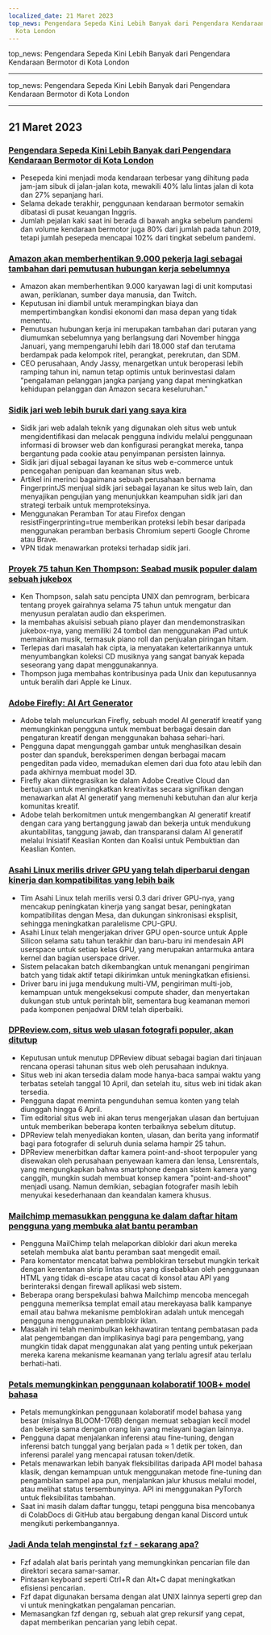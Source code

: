 ```yaml
---
localized_date: 21 Maret 2023
top_news: Pengendara Sepeda Kini Lebih Banyak dari Pengendara Kendaraan Bermotor di
  Kota London
---
```



top_news: Pengendara Sepeda Kini Lebih Banyak dari Pengendara Kendaraan Bermotor di
Kota London

---


top_news: Pengendara Sepeda Kini Lebih Banyak dari Pengendara Kendaraan Bermotor di
Kota London

---



<CallToAction />

<Steps>

## 21 Maret 2023

### [Pengendara Sepeda Kini Lebih Banyak dari Pengendara Kendaraan Bermotor di Kota London](https://www.forbes.com/sites/carltonreid/2023/03/01/cyclists-now-outnumber-motorists-in-city-of-london/?ref=hackernewsgpt.com)

- Pesepeda kini menjadi moda kendaraan terbesar yang dihitung pada jam-jam sibuk di jalan-jalan kota, mewakili 40% lalu lintas jalan di kota dan 27% sepanjang hari.
- Selama dekade terakhir, penggunaan kendaraan bermotor semakin dibatasi di pusat keuangan Inggris.
- Jumlah pejalan kaki saat ini berada di bawah angka sebelum pandemi dan volume kendaraan bermotor juga 80% dari jumlah pada tahun 2019, tetapi jumlah pesepeda mencapai 102% dari tingkat sebelum pandemi.

### [Amazon akan memberhentikan 9.000 pekerja lagi sebagai tambahan dari pemutusan hubungan kerja sebelumnya](https://www.cnbc.com/2023/03/20/amazon-layoffs-company-to-cut-off-9000-more-workers.html?ref=hackernewsgpt.com)

- Amazon akan memberhentikan 9.000 karyawan lagi di unit komputasi awan, periklanan, sumber daya manusia, dan Twitch.
- Keputusan ini diambil untuk merampingkan biaya dan mempertimbangkan kondisi ekonomi dan masa depan yang tidak menentu.
- Pemutusan hubungan kerja ini merupakan tambahan dari putaran yang diumumkan sebelumnya yang berlangsung dari November hingga Januari, yang mempengaruhi lebih dari 18.000 staf dan terutama berdampak pada kelompok ritel, perangkat, perekrutan, dan SDM.
- CEO perusahaan, Andy Jassy, menargetkan untuk beroperasi lebih ramping tahun ini, namun tetap optimis untuk berinvestasi dalam "pengalaman pelanggan jangka panjang yang dapat meningkatkan kehidupan pelanggan dan Amazon secara keseluruhan."

### [Sidik jari web lebih buruk dari yang saya kira](https://www.bitestring.com/posts/2023-03-19-web-fingerprinting-is-worse-than-I-thought.html?ref=hackernewsgpt.com)

- Sidik jari web adalah teknik yang digunakan oleh situs web untuk mengidentifikasi dan melacak pengguna individu melalui penggunaan informasi di browser web dan konfigurasi perangkat mereka, tanpa bergantung pada cookie atau penyimpanan persisten lainnya.
- Sidik jari dijual sebagai layanan ke situs web e-commerce untuk pencegahan penipuan dan keamanan situs web.
- Artikel ini merinci bagaimana sebuah perusahaan bernama FingerprintJS menjual sidik jari sebagai layanan ke situs web lain, dan menyajikan pengujian yang menunjukkan keampuhan sidik jari dan strategi terbaik untuk memproteksinya.
- Menggunakan Peramban Tor atau Firefox dengan resistFingerprinting=true memberikan proteksi lebih besar daripada menggunakan peramban berbasis Chromium seperti Google Chrome atau Brave.
- VPN tidak menawarkan proteksi terhadap sidik jari.

### [Proyek 75 tahun Ken Thompson: Seabad musik populer dalam sebuah jukebox](https://www.youtube.com/watch?v=kaandEt_pKw&ref=hackernewsgpt.com)

- Ken Thompson, salah satu pencipta UNIX dan pemrogram, berbicara tentang proyek gairahnya selama 75 tahun untuk mengatur dan menyusun peralatan audio dan eksperimen.
- Ia membahas akuisisi sebuah piano player dan mendemonstrasikan jukebox-nya, yang memiliki 24 tombol dan menggunakan iPad untuk memainkan musik, termasuk piano roll dan penjualan piringan hitam.
- Terlepas dari masalah hak cipta, ia menyatakan ketertarikannya untuk menyumbangkan koleksi CD musiknya yang sangat banyak kepada seseorang yang dapat menggunakannya.
- Thompson juga membahas kontribusinya pada Unix dan keputusannya untuk beralih dari Apple ke Linux.

### [Adobe Firefly: AI Art Generator](https://www.adobe.com/sensei/generative-ai/firefly.html?ref=hackernewsgpt.com)

- Adobe telah meluncurkan Firefly, sebuah model AI generatif kreatif yang memungkinkan pengguna untuk membuat berbagai desain dan pengaturan kreatif dengan menggunakan bahasa sehari-hari.
- Pengguna dapat mengunggah gambar untuk menghasilkan desain poster dan spanduk, bereksperimen dengan berbagai macam pengeditan pada video, memadukan elemen dari dua foto atau lebih dan pada akhirnya membuat model 3D.
- Firefly akan diintegrasikan ke dalam Adobe Creative Cloud dan bertujuan untuk meningkatkan kreativitas secara signifikan dengan menawarkan alat AI generatif yang memenuhi kebutuhan dan alur kerja komunitas kreatif.
- Adobe telah berkomitmen untuk mengembangkan AI generatif kreatif dengan cara yang bertanggung jawab dan bekerja untuk mendukung akuntabilitas, tanggung jawab, dan transparansi dalam AI generatif melalui Inisiatif Keaslian Konten dan Koalisi untuk Pembuktian dan Keaslian Konten.

### [Asahi Linux merilis driver GPU yang telah diperbarui dengan kinerja dan kompatibilitas yang lebih baik](https://asahilinux.org/2023/03/road-to-vulkan/?ref=hackernewsgpt.com)

- Tim Asahi Linux telah merilis versi 0.3 dari driver GPU-nya, yang mencakup peningkatan kinerja yang sangat besar, peningkatan kompatibilitas dengan Mesa, dan dukungan sinkronisasi eksplisit, sehingga meningkatkan paralelisme CPU-GPU.
- Asahi Linux telah mengerjakan driver GPU open-source untuk Apple Silicon selama satu tahun terakhir dan baru-baru ini mendesain API userspace untuk setiap kelas GPU, yang merupakan antarmuka antara kernel dan bagian userspace driver.
- Sistem pelacakan batch dikembangkan untuk menangani pengiriman batch yang tidak aktif tetapi dikirimkan untuk meningkatkan efisiensi.
- Driver baru ini juga mendukung multi-VM, pengiriman multi-job, kemampuan untuk mengeksekusi compute shader, dan menyertakan dukungan stub untuk perintah blit, sementara bug keamanan memori pada komponen penjadwal DRM telah diperbaiki.

### [DPReview.com, situs web ulasan fotografi populer, akan ditutup](https://www.dpreview.com/news/5901145460/dpreview-com-to-close?ref=hackernewsgpt.com)

- Keputusan untuk menutup DPReview dibuat sebagai bagian dari tinjauan rencana operasi tahunan situs web oleh perusahaan induknya.
- Situs web ini akan tersedia dalam mode hanya-baca sampai waktu yang terbatas setelah tanggal 10 April, dan setelah itu, situs web ini tidak akan tersedia.
- Pengguna dapat meminta pengunduhan semua konten yang telah diunggah hingga 6 April.
- Tim editorial situs web ini akan terus mengerjakan ulasan dan bertujuan untuk memberikan beberapa konten terbaiknya sebelum ditutup.
- DPReview telah menyediakan konten, ulasan, dan berita yang informatif bagi para fotografer di seluruh dunia selama hampir 25 tahun.
- DPReview menerbitkan daftar kamera point-and-shoot terpopuler yang disewakan oleh perusahaan penyewaan kamera dan lensa, Lensrentals, yang mengungkapkan bahwa smartphone dengan sistem kamera yang canggih, mungkin sudah membuat konsep kamera "point-and-shoot" menjadi usang. Namun demikian, sebagian fotografer masih lebih menyukai kesederhanaan dan keandalan kamera khusus.

### [Mailchimp memasukkan pengguna ke dalam daftar hitam pengguna yang membuka alat bantu peramban](http://news.ycombinator.com/item?id=35235732&ref=hackernewsgpt.com)

- Pengguna MailChimp telah melaporkan diblokir dari akun mereka setelah membuka alat bantu peramban saat mengedit email.
- Para komentator mencatat bahwa pemblokiran tersebut mungkin terkait dengan kerentanan skrip lintas situs yang disebabkan oleh penggunaan HTML yang tidak di-escape atau cacat di konsol atau API yang berinteraksi dengan firewall aplikasi web sistem.
- Beberapa orang berspekulasi bahwa Mailchimp mencoba mencegah pengguna memeriksa templat email atau merekayasa balik kampanye email atau bahwa mekanisme pemblokiran adalah untuk mencegah pengguna menggunakan pemblokir iklan.
- Masalah ini telah menimbulkan kekhawatiran tentang pembatasan pada alat pengembangan dan implikasinya bagi para pengembang, yang mungkin tidak dapat menggunakan alat yang penting untuk pekerjaan mereka karena mekanisme keamanan yang terlalu agresif atau terlalu berhati-hati.

### [Petals memungkinkan penggunaan kolaboratif 100B+ model bahasa](https://petals.ml/?ref=hackernewsgpt.com)

- Petals memungkinkan penggunaan kolaboratif model bahasa yang besar (misalnya BLOOM-176B) dengan memuat sebagian kecil model dan bekerja sama dengan orang lain yang melayani bagian lainnya.
- Pengguna dapat menjalankan inferensi atau fine-tuning, dengan inferensi batch tunggal yang berjalan pada ≈ 1 detik per token, dan inferensi paralel yang mencapai ratusan token/detik.
- Petals menawarkan lebih banyak fleksibilitas daripada API model bahasa klasik, dengan kemampuan untuk menggunakan metode fine-tuning dan pengambilan sampel apa pun, menjalankan jalur khusus melalui model, atau melihat status tersembunyinya. API ini menggunakan PyTorch untuk fleksibilitas tambahan.
- Saat ini masih dalam daftar tunggu, tetapi pengguna bisa mencobanya di ColabDocs di GitHub atau bergabung dengan kanal Discord untuk mengikuti perkembangannya.

### [Jadi Anda telah menginstal `fzf` - sekarang apa?](https://andrew-quinn.me/fzf/?ref=hackernewsgpt.com)

- Fzf adalah alat baris perintah yang memungkinkan pencarian file dan direktori secara samar-samar.
- Pintasan keyboard seperti Ctrl+R dan Alt+C dapat meningkatkan efisiensi pencarian.
- Fzf dapat digunakan bersama dengan alat UNIX lainnya seperti grep dan vi untuk meningkatkan pengalaman pencarian.
- Memasangkan fzf dengan rg, sebuah alat grep rekursif yang cepat, dapat memberikan pencarian yang lebih cepat.

</Steps>
